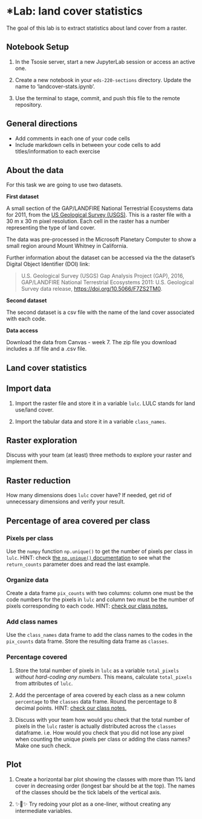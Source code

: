 # *Lab: land cover statistics

The goal of this lab is to extract statistics about land cover from a raster.

:::{.callout-tip}
## Notebook Setup
1. In the Tsosie server, start a new JupyterLab session or access an active one.

2. Create a new notebook in your `eds-220-sections` directory. Update the name to 'landcover-stats.ipynb'.

3. Use the terminal to stage, commit, and push this file to the remote repository. 
:::

:::{.callout-note}
## General directions
- Add comments in each one of your code cells 
- Include markdown cells in between your code cells to add titles/information to each exercise
:::

:::{.callout-note}
## About the data

For this task we are going to use two datasets. 

**First dataset**

A small section of the GAP/LANDFIRE National Terrestrial Ecosystems data for 2011, from the [US Geological Survey (USGS)](https://earthquake.usgs.gov/earthquakes/search/). 
This is a raster file with a 30 m x 30 m pixel resolution. 
Each cell in the raster has a number representing the type of land cover.

The data was pre-processed in the Microsoft Planetary Computer to show a small region around Mount Whitney in California.

Further information about the dataset can be accessed via the the dataset's Digital Object Identifier (DOI) link:

> U.S. Geological Survey (USGS) Gap Analysis Project (GAP), 2016, GAP/LANDFIRE National Terrestrial Ecosystems 2011: U.S. Geological Survey data release, [https://doi.org/10.5066/F7ZS2TM0](https://doi.org/10.5066/F7ZS2TM0).

**Second dataset**

The second dataset is a csv file with the name of the land cover associated with each code.  

**Data access**

Download the data from Canvas - week 7. 
The zip file you download includes a .tif file and a .csv file. 
:::

## Land cover statistics

## Import data
1. Import the raster file and store it in a variable `lulc`. LULC stands for land use/land cover.  

2. Import the tabular data and store it in a variable `class_names`.

## Raster exploration 

Discuss with your team (at least) three methods to explore your raster and implement them. 

## Raster reduction

How many dimensions does `lulc` cover have? If needed, get rid of unnecessary dimensions and verify your result.  

## Percentage of area covered per class

### Pixels per class
Use the `numpy` function `np.unique()` to get the number of pixels per class in `lulc`. 
HINT: check [the `np.unique()` documentation](https://numpy.org/doc/stable/reference/generated/numpy.unique.html) to see what the `return_counts` parameter does and read the last example. 

### Organize data
Create a data frame `pix_counts` with two columns: column one must be the code numbers for the pixels in `lulc` and column two must be the number of pixels corresponding to each code. 
HINT: [check our class notes.](https://carmengg.github.io/eds-220-book/lectures/lesson-2-series-dataframes.html#data-frames)

### Add class names

Use the `class_names` data frame to add the class names to the codes in the `pix_counts` data frame. 
Store the resulting data frame as `classes`. 

### Percentage covered
1. Store the total number of pixels in `lulc` as a variable `total_pixels` *without hard-coding any numbers*. This means, calculate `total_pixels` from attributes of `lulc`.

2. Add the percentage of area covered by each class as a new column `percentage` to the `classes` data frame. 
Round the percentage to 8 decimal points. 
HINT: [check our class notes.](https://carmengg.github.io/eds-220-book/lectures/lesson-5-updating-dataframes.html)

3. Discuss with your team how would you check that the total number of pixels in the `lulc` raster is actually distributed across the `classes` dataframe. i.e. How would you check that you did not lose any pixel when counting the unique pixels per class or adding the class names?
Make one such check. 

## Plot 

1. Create a horizontal bar plot showing the classes with more than 1% land cover in decreasing order (longest bar should be at the top). 
The names of the classes should be the tick labels of the vertical axis. 

2. ✨🐍✨ Try redoing your plot as a one-liner, without creating any intermediate variables. 